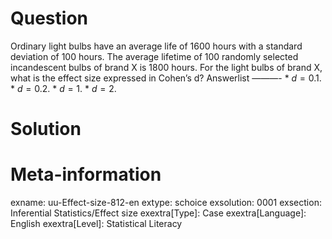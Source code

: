 Question
========
  
Ordinary light bulbs have an average life of 1600 hours with a standard deviation of 100 hours. The average lifetime of 100 randomly selected incandescent bulbs of brand X is 1800 hours. For the light bulbs of brand X, what is the effect size expressed in Cohen's d? 
Answerlist
----------
* $d = 0.1$.
* $d = 0.2$.
* $d = 1$.
* $d = 2$. 

Solution
========

Meta-information
================
exname: uu-Effect-size-812-en
extype: schoice
exsolution: 0001
exsection: Inferential Statistics/Effect size
exextra[Type]: Case
exextra[Language]: English
exextra[Level]: Statistical Literacy
